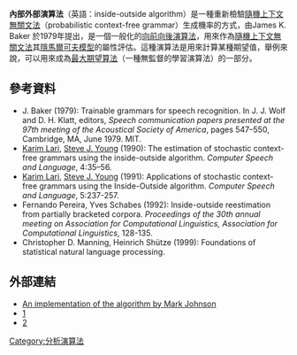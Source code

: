 '''內部外部演算法'''（英語：inside-outside algorithm）是一種重新檢驗[[隨機上下文無關文法|隨機上下文無關文法]]（probabilistic context-free grammar）生成機率的方式，由James K. Baker 於1979年提出，是一個一般化的[[向前向後演算法|向前向後演算法]]，用來作為[[隨機上下文無關文法|隨機上下文無關文法]]其[[隱馬爾可夫模型|隱馬爾可夫模型]]的屬性評估。這種演算法是用來計算某種期望值，舉例來說，可以用來成為[[最大期望算法|最大期望算法]]（一種無監督的學習演算法）的一部分。

==參考資料==
* J. Baker (1979): Trainable grammars for speech recognition. In J. J. Wolf and D. H. Klatt, editors, ''Speech communication papers presented at the 97th meeting of the Acoustical Society of America'', pages 547–550, Cambridge, MA, June 1979. MIT.
* [[Karim_Lari|Karim Lari]], [[Steve_J._Young|Steve J. Young]] (1990): The estimation of stochastic context-free grammars using the inside-outside algorithm. ''Computer Speech and Language'', 4:35–56.
* [[Karim_Lari|Karim Lari]], [[Steve_J._Young|Steve J. Young]] (1991): Applications of stochastic context-free grammars using the Inside-Outside algorithm. ''Computer Speech and Language'', 5:237-257.
* Fernando Pereira, Yves Schabes (1992): Inside-outside reestimation from partially bracketed corpora. ''Proceedings of the 30th annual meeting on Association for Computational Linguistics, Association for Computational Linguistics'', 128-135.
* Christopher D. Manning, Heinrich Shütze (1999): Foundations of statistical natural language processing.

==外部連結==
* [https://web.archive.org/web/20101107180805/http://www.cog.brown.edu/~mj/Software.htm An implementation of the algorithm by Mark Johnson]
* [http://faculty.washington.edu/fxia/courses/LING572/inside-outside.ppt] {{Wayback|url=http://faculty.washington.edu/fxia/courses/LING572/inside-outside.ppt |date=20171118060636 }}
* [http://etdncku.lib.ncku.edu.tw/ETD-db/ETD-search-c/getfile?URN=etd-0702104-224917&filename=etd-0702104-224917.pdf]{{dead link|date=2017年11月 |bot=InternetArchiveBot |fix-attempted=yes }}

{{compu-stub}}
[[Category:分析演算法|Category:分析演算法]]